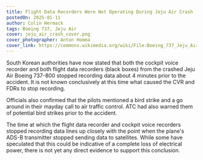 ```yaml
---
title: Flight Data Recorders Were Not Operating During Jeju Air Crash
postedOn: 2025-01-11
author: Colin Hermack
tags: Boeing 737, Jeju Air
cover: jeju_air_crash_cover.png
cover_photographer: Anton Homma
cover_link: https://commons.wikimedia.org/wiki/File:Boeing_737_Jeju_Air_at_Fukuoka_Airport.jpg
---
```


South Korean authorities have now stated that both the cockpit voice recorder and both flight data recorders (black boxes)
from the crashed Jeju Air Boeing 737-800 stopped recording data about 4 minutes prior to the accident. It is not
known conclusively at this time what caused the CVR and FDRs to stop recording.

Officials also confirmed that the pilots mentioned a bird strike and a go around in their mayday call to air traffic
control. ATC had also warned them of potential bird strikes prior to the accident.

The time at which the flight data recorder and cockpit voice recorders stopped recording data lines up closely with the
point when the plane's ADS-B transmitter stopped sending data to satellites. While some have speculated that this could
be indicative of a complete loss of electrical power, there is not yet any direct evidence to support this conclusion.